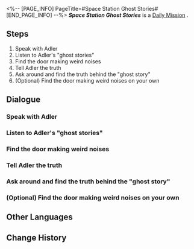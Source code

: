 <%-- [PAGE_INFO]
PageTitle=#Space Station Ghost Stories#
[END_PAGE_INFO] --%>
{{Stub|Dialogue.}}
{{Mission Infobox
|id            = 3000800
|title         = 
|image         = <!--Mission Space Station Ghost Stories.png-->
|type          = Daily
|event_name    = 
|chapter       = 
|requirements  = 
|summary       = <!--official mission summary from Fate's Atlas-->
|characters    = Trailblazer
|startLocation = [[<!--starting world-->]] - [[<!--starting area-->]]
|world         = <!--starting world-->
|area          = <!--starting area-->
|prev          = 
|next          = 
|exp           = 
|credits       = 5000
|stellarJade   = 
|other         = {{Card List|}}
}}
'''''Space Station Ghost Stories''''' is a [[Daily Mission]]<!--in [world]-->.

==Steps==
# Speak with Adler
# Listen to Adler's "ghost stories"
# Find the door making weird noises
# Tell Adler the truth
# Ask around and find the truth behind the "ghost story"
# (Optional) Find the door making weird noises on your own

<!--
==Gameplay Notes==

--><!--
==Trial Character==

-->
==Dialogue==
{{Stub Dialogue}}
===Speak with Adler===
{{Mission Description|type=daily|location=<!--to be added-->|Adler had been acting mysterious and strange lately. Go and see what he's up to.}}
{{Dialogue Start}}
:{{tx}}
{{Dialogue End}}

===Listen to Adler's "ghost stories"===
{{Mission Description|type=daily|location=<!--to be added-->|update|After preparing yourself mentally, go to the special spot to meet up with Adler and ask about the "ghost story"}}
{{Dialogue Start}}
:{{tx}}
{{Dialogue End}}

===Find the door making weird noises===
{{Mission Description|type=daily|location=<!--to be added-->|update|Follow the coordinates provided by the person who witnessed the Security Door Anecdote, find the security door in question, and unveil the truth about the "ghost story."}}
{{Dialogue Start}}
:{{tx}}
{{Dialogue End}}

===Tell Adler the truth===
{{Mission Description|type=daily|location=<!--to be added-->|update|The "ghost story" was just a rumor. Tell Adler about this discovery!}}
{{Dialogue Start}}
:{{tx}}
{{Dialogue End}}

===Ask around and find the truth behind the "ghost story"===
{{Mission Description|type=daily|location=<!--to be added-->|update|Track down the one who experienced the Security Door Anecdote and find out the truth from them. Alternatively, find the security door in question based on your knowledge of the space station.}}
{{Dialogue Start}}
:{{tx}}
{{Dialogue End}}

===(Optional) Find the door making weird noises on your own===
{{Dialogue Start}}
:{{tx}}
{{Dialogue End}}

==Other Languages==
{{Other Languages
|en   = Space Station Ghost Stories
|zhs  = 空间站怪谈
|zht  = 太空站怪談
|ja   = 宇宙ステーションの怪談
|ko   = 우주정거장 괴담
|es   = Historias de miedo de la Estación Espacial
|fr   = Histoires de fantômes de la station spatiale
|ru   = Истории о привидениях на космической станции
|th   = เรื่องลี้ลับในสถานีอวกาศ
|vi   = Chuyện Lạ Trạm Không Gian
|de   = Raumstation-Geistergeschichten
|id   = Kisah Misteri Stasiun Luar Angkasa
|pt   = Histórias de Fantasma da Estação Espacial
}}

==Change History==
{{Change History|1.0}}
